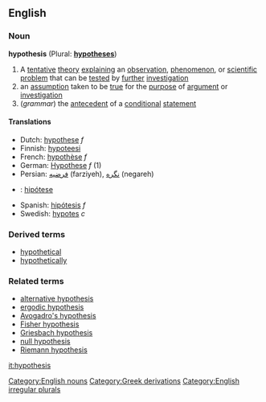 ==English==
===Noun===
'''hypothesis''' (Plural: '''[[hypotheses]]''')

#A [[tentative]] [[theory]] [[explaining]] an [[observation]], [[phenomenon]], or [[scientific]] [[problem]] that can be [[test]]ed by [[further]] [[investigation]]
#an [[assumption]] taken to be [[true]] for the [[purpose]] of [[argument]] or [[investigation]]
#(''grammar'') the [[antecedent]] of a [[conditional]] [[statement]] 

====Translations====
*Dutch: [[hypothese]] ''f''
*Finnish: [[hypoteesi]]
*French: [[hypothèse]] ''f''
*German: [[Hypothese]] ''f'' (1)
*Persian: [[فرضیه]] (farziyeh), [[نگره]] (negareh)
*{{pt}}: [[:pt:hipótese|hipótese]]
*Spanish: [[hipótesis]] ''f''
*Swedish: [[hypotes]] ''c''

===Derived terms===
*[[hypothetical]]
*[[hypothetically]]
===Related terms===
*[[alternative hypothesis]]
*[[ergodic hypothesis]]
*[[Avogadro's hypothesis]]
*[[Fisher hypothesis]]
*[[Griesbach hypothesis]]
*[[null hypothesis]]
*[[Riemann hypothesis]]

[[it:hypothesis]]
[[Category:English nouns]]
[[Category:Greek derivations]]
[[Category:English irregular plurals]]